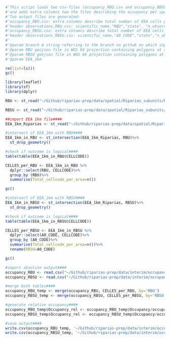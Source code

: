 ```r
#'This script loads two csv-files (occupancy_RBU.csv and occupancy_RBSU.csv) 
#'and adds extra columns two the files describing the occupancy per species per area per state
#'Two output files are generated:
#'occupancy_RBU.csv: extra columns describe total number of EEA cells per area and relative occupancy per species per river basin unit per state (baseline or current) 
#'header observations_RBU.csv: scientific_name,"RBU","state", "n_observations","Occupancy", "Total_cellcode_per_area", "Occupancy_rel"
#'occupancy_RBSU.csv: extra columns describe total number of EEA cells per area and relative occupancy  per species per river basin subunit per state (baseline or current)
#'header observations_RBSU.csv: scientific_name,"A0_CODE","state","n_observations", "Occupancy", "Total_cellcode_per_area", Occupancy_rel"
#'
#'@param branch A string referring to the branch on github on which input data is read in
#'@param RBU geojson file in WGS 84 projection containing polygons at river basin unit level
#'@param RBSU geojson file in WGS 84 projection containing polygons at river basin subunit level
#'@param EEA_1km

rm(list=ls())
gc()

library(leaflet)
library(sf)
library(dplyr)

RBU <- st_read("~/Github/riparias-prep/data/spatial/Riparias_subunits/RBU_RIPARIAS_12_02_2021.geojson")

RBSU <- st_read("~/Github/riparias-prep/data/spatial/Riparias_subunits/RBSU_RIPARIAS_12_02_2021.geojson")

##import EEA 1km file####
EEA_1km_Riparias <- st_read("~/Github/riparias-prep/data/spatial/Riparias_subunits/EEA_1km_Riparias.geojson")

#intersect of EEA_1km with RBU####
EEA_1km_in_RBU <- st_intersection(EEA_1km_Riparias, RBU)%>%
  st_drop_geometry()

#check if outcome is logical####
table(table(EEA_1km_in_RBU$CELLCODE))

CELLES_per_RBU <- EEA_1km_in_RBU %>%
  dplyr::select(RBU, CELLCODE)%>%
  group_by (RBU)%>%
  summarise(Total_cellcode_per_area=n())

gc()

#intersect of EEA_1km with RBSU####
EEA_1km_in_RBSU <- st_intersection(EEA_1km_Riparias, RBSU)%>%
  st_drop_geometry()

#check if outcome is logical####
table(table(EEA_1km_in_RBSU$CELLCODE))

CELLES_per_RBSU <- EEA_1km_in_RBSU %>%
  dplyr::select(A0_CODE, CELLCODE)%>%
  group_by (A0_CODE)%>%
  summarise(Total_cellcode_per_area=n())%>%
  rename(RBSU=A0_CODE)

gc()

#import absolute output####
occupancy_RBU <- read.csv("~/Github/riparias-prep/data/interim/occupancy_abs_RBU.csv")
occupancy_RBSU <- read.csv("~/Github/riparias-prep/data/interim/occupancy_abs_RBSU.csv")

#merge both tables####
occupancy_RBU_temp <- merge(occupancy_RBU, CELLES_per_RBU, by='RBU')
occupancy_RBSU_temp <- merge(occupancy_RBSU, CELLES_per_RBSU, by='RBSU')

#generate relative occupancy####
occupancy_RBU_temp$Occupancy_rel <- occupancy_RBU_temp$Occupancy/occupancy_RBU_temp$Total_cellcode_per_area
occupancy_RBSU_temp$Occupancy_rel <- occupancy_RBSU_temp$Occupancy/occupancy_RBSU_temp$Total_cellcode_per_area

#save output####
write.csv(occupancy_RBU_temp, '~/Github/riparias-prep/data/interim/occupancy_rel_RBU.csv', row.names=FALSE)
write.csv(occupancy_RBSU_temp, '~/Github/riparias-prep/data/interim/occupancy_rel_RBSU.csv', row.names=FALSE)

```
